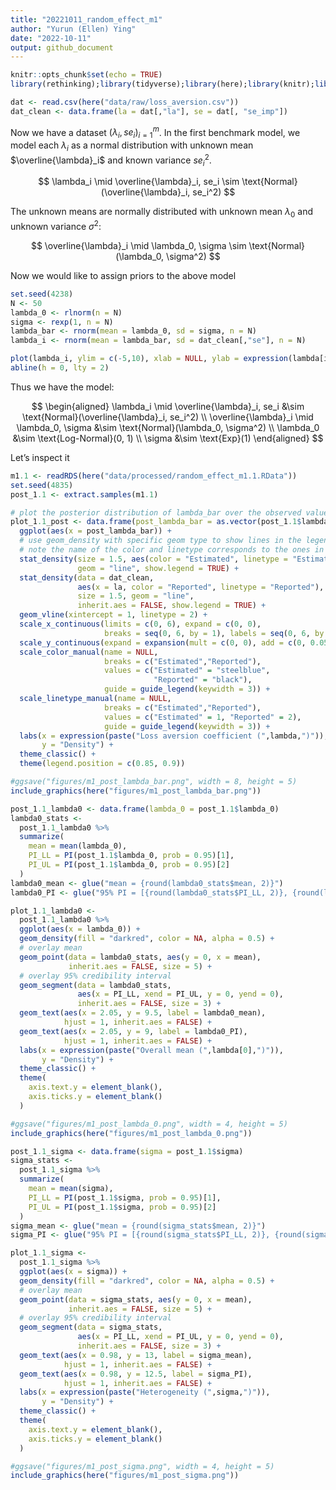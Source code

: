 ```yaml
---
title: "20221011_random_effect_m1"
author: "Yurun (Ellen) Ying"
date: "2022-10-11"
output: github_document
---
```


```r
knitr::opts_chunk$set(echo = TRUE)
library(rethinking);library(tidyverse);library(here);library(knitr);library(glue)
```

```r
dat <- read.csv(here("data/raw/loss_aversion.csv"))
dat_clean <- data.frame(la = dat[,"la"], se = dat[, "se_imp"])
```

Now we have a dataset $(\lambda_i, se_i)^m_{i=1}$. In the first benchmark model, we model each $\lambda_i$ as a normal distribution with unknown mean $\overline{\lambda}_i$ and known variance $se_i^2$.

$$
\lambda_i \mid \overline{\lambda}_i, se_i \sim \text{Normal}(\overline{\lambda}_i, se_i^2)
$$

The unknown means are normally distributed with unknown mean $\lambda_0$ and unknown variance $\sigma^2$:

$$
\overline{\lambda}_i \mid \lambda_0, \sigma \sim \text{Normal}(\lambda_0, \sigma^2)
$$

Now we would like to assign priors to the above model

```r
set.seed(4238)
N <- 50
lambda_0 <- rlnorm(n = N)
sigma <- rexp(1, n = N)
lambda_bar <- rnorm(mean = lambda_0, sd = sigma, n = N)
lambda_i <- rnorm(mean = lambda_bar, sd = dat_clean[,"se"], n = N)

plot(lambda_i, ylim = c(-5,10), xlab = NULL, ylab = expression(lambda[i]))
abline(h = 0, lty = 2)
```

Thus we have the model:

$$
\begin{aligned}
\lambda_i \mid \overline{\lambda}_i, se_i &\sim \text{Normal}(\overline{\lambda}_i, se_i^2) \\
\overline{\lambda}_i \mid \lambda_0, \sigma &\sim \text{Normal}(\lambda_0, \sigma^2) \\
\lambda_0 &\sim \text{Log-Normal}(0, 1) \\
\sigma &\sim \text{Exp}(1)
\end{aligned}
$$

Let's inspect it

```r
m1.1 <- readRDS(here("data/processed/random_effect_m1.1.RData"))
set.seed(4835)
post_1.1 <- extract.samples(m1.1)

# plot the posterior distribution of lambda_bar over the observed values of lambda
plot_1.1_post <- data.frame(post_lambda_bar = as.vector(post_1.1$lambda_bar)) %>%
  ggplot(aes(x = post_lambda_bar)) +
  # use geom_density with specific geom type to show lines in the legend
  # note the name of the color and linetype corresponds to the ones in the manual settings
  stat_density(size = 1.5, aes(color = "Estimated", linetype = "Estimated"),
               geom = "line", show.legend = TRUE) +
  stat_density(data = dat_clean, 
               aes(x = la, color = "Reported", linetype = "Reported"), 
               size = 1.5, geom = "line", 
               inherit.aes = FALSE, show.legend = TRUE) +
  geom_vline(xintercept = 1, linetype = 2) +
  scale_x_continuous(limits = c(0, 6), expand = c(0, 0),
                     breaks = seq(0, 6, by = 1), labels = seq(0, 6, by = 1)) +
  scale_y_continuous(expand = expansion(mult = c(0, 0), add = c(0, 0.05))) +
  scale_color_manual(name = NULL, 
                     breaks = c("Estimated","Reported"),  
                     values = c("Estimated" = "steelblue", 
                                "Reported" = "black"),
                     guide = guide_legend(keywidth = 3)) + 
  scale_linetype_manual(name = NULL, 
                     breaks = c("Estimated","Reported"),  
                     values = c("Estimated" = 1, "Reported" = 2),
                     guide = guide_legend(keywidth = 3)) +
  labs(x = expression(paste("Loss aversion coefficient (",lambda,")")),
       y = "Density") +
  theme_classic() +
  theme(legend.position = c(0.85, 0.9))

#ggsave("figures/m1_post_lambda_bar.png", width = 8, height = 5)
include_graphics(here("figures/m1_post_lambda_bar.png"))
```

```r
post_1.1_lambda0 <- data.frame(lambda_0 = post_1.1$lambda_0)
lambda0_stats <- 
  post_1.1_lambda0 %>% 
  summarize(
    mean = mean(lambda_0),
    PI_LL = PI(post_1.1$lambda_0, prob = 0.95)[1],
    PI_UL = PI(post_1.1$lambda_0, prob = 0.95)[2]
  )
lambda0_mean <- glue("mean = {round(lambda0_stats$mean, 2)}")
lambda0_PI <- glue("95% PI = [{round(lambda0_stats$PI_LL, 2)}, {round(lambda0_stats$PI_UL, 2)}]")

plot_1.1_lambda0 <- 
  post_1.1_lambda0 %>% 
  ggplot(aes(x = lambda_0)) +
  geom_density(fill = "darkred", color = NA, alpha = 0.5) +
  # overlay mean
  geom_point(data = lambda0_stats, aes(y = 0, x = mean), 
             inherit.aes = FALSE, size = 5) +
  # overlay 95% credibility interval
  geom_segment(data = lambda0_stats, 
               aes(x = PI_LL, xend = PI_UL, y = 0, yend = 0),
               inherit.aes = FALSE, size = 3) +
  geom_text(aes(x = 2.05, y = 9.5, label = lambda0_mean), 
            hjust = 1, inherit.aes = FALSE) +
  geom_text(aes(x = 2.05, y = 9, label = lambda0_PI), 
            hjust = 1, inherit.aes = FALSE) +
  labs(x = expression(paste("Overall mean (",lambda[0],")")),
       y = "Density") +
  theme_classic() +
  theme(
    axis.text.y = element_blank(),
    axis.ticks.y = element_blank()
  )

#ggsave("figures/m1_post_lambda_0.png", width = 4, height = 5)
include_graphics(here("figures/m1_post_lambda_0.png"))
```

```r
post_1.1_sigma <- data.frame(sigma = post_1.1$sigma)
sigma_stats <- 
  post_1.1_sigma %>% 
  summarize(
    mean = mean(sigma),
    PI_LL = PI(post_1.1$sigma, prob = 0.95)[1],
    PI_UL = PI(post_1.1$sigma, prob = 0.95)[2]
  )
sigma_mean <- glue("mean = {round(sigma_stats$mean, 2)}")
sigma_PI <- glue("95% PI = [{round(sigma_stats$PI_LL, 2)}, {round(sigma_stats$PI_UL, 2)}]")

plot_1.1_sigma <- 
  post_1.1_sigma %>% 
  ggplot(aes(x = sigma)) +
  geom_density(fill = "darkred", color = NA, alpha = 0.5) +
  # overlay mean
  geom_point(data = sigma_stats, aes(y = 0, x = mean), 
             inherit.aes = FALSE, size = 5) +
  # overlay 95% credibility interval
  geom_segment(data = sigma_stats, 
               aes(x = PI_LL, xend = PI_UL, y = 0, yend = 0),
               inherit.aes = FALSE, size = 3) +
  geom_text(aes(x = 0.98, y = 13, label = sigma_mean), 
            hjust = 1, inherit.aes = FALSE) +
  geom_text(aes(x = 0.98, y = 12.5, label = sigma_PI), 
            hjust = 1, inherit.aes = FALSE) +
  labs(x = expression(paste("Heterogeneity (",sigma,")")),
       y = "Density") +
  theme_classic() +
  theme(
    axis.text.y = element_blank(),
    axis.ticks.y = element_blank()
  )

#ggsave("figures/m1_post_sigma.png", width = 4, height = 5)
include_graphics(here("figures/m1_post_sigma.png"))
```
